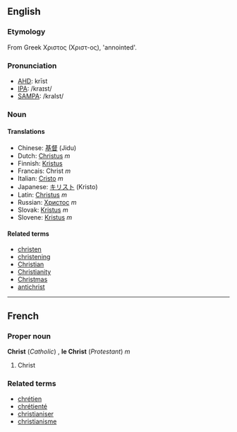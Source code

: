 ==English==
===Etymology===
From Greek Χριστος (Χριστ-ος), 'annointed'.
===Pronunciation===
*[[w:AHD|AHD]]: krīst
*[[w:IPA|IPA]]: /kraɪst/
*[[w:SAMPA|SAMPA]]: /kraIst/

===Noun===


====Translations====
*Chinese: [[基督]] (Jidu)
*Dutch: [[Christus]] ''m''
*Finnish: [[Kristus]]
*Francais: Christ ''m''
*Italian: [[Cristo]] ''m''
*Japanese: [[キリスト]] (Kristo)
*Latin: [[Christus]] ''m''
*Russian: [[Христос]] ''m''
*Slovak: [[Kristus]] ''m''
*Slovene: [[Kristus]] ''m''

====Related terms====
*[[christen]]
*[[christening]]<!-- capitalised? -->
*[[Christian]]
*[[Christianity]]
*[[Christmas]]
*[[antichrist]]
----

==French==
===Proper noun===
'''Christ''' (''Catholic'') , '''le Christ''' (''Protestant'') ''m''

# Christ

===Related terms===
*[[chrétien]]
*[[chrétienté]]
*[[christianiser]]
*[[christianisme]]
